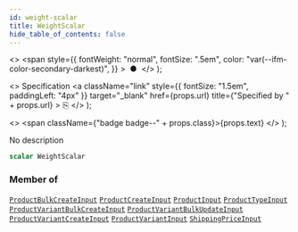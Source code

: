 ```yaml
---
id: weight-scalar
title: WeightScalar
hide_table_of_contents: false
---
```


  <>
    <span
      style={{
        fontWeight: "normal",
        fontSize: ".5em",
        color: "var(--ifm-color-secondary-darkest)",
      }}
    >
      &nbsp;●&nbsp;
    </span>
  </>
);

  <>
    Specification
    <a
      className="link"
      style={{ fontSize: "1.5em", paddingLeft: "4px" }}
      target="\_blank"
      href={props.url}
      title={"Specified by " + props.url}
    >
      ⎘
    </a>
  </>
);

  <>
    <span className={"badge badge--" + props.class}>{props.text}</span>
  </>
);

No description

```graphql
scalar WeightScalar
```

### Member of

[`ProductBulkCreateInput`](../../api-reference/products/inputs/product-bulk-create-input) <Badge class="secondary" text="input"/><Bullet />[`ProductCreateInput`](../../api-reference/products/inputs/product-create-input) <Badge class="secondary" text="input"/><Bullet />[`ProductInput`](../../api-reference/products/inputs/product-input) <Badge class="secondary" text="input"/><Bullet />[`ProductTypeInput`](../../api-reference/products/inputs/product-type-input) <Badge class="secondary" text="input"/><Bullet />[`ProductVariantBulkCreateInput`](../../api-reference/products/inputs/product-variant-bulk-create-input) <Badge class="secondary" text="input"/><Bullet />[`ProductVariantBulkUpdateInput`](../../api-reference/products/inputs/product-variant-bulk-update-input) <Badge class="secondary" text="input"/><Bullet />[`ProductVariantCreateInput`](../../api-reference/products/inputs/product-variant-create-input) <Badge class="secondary" text="input"/><Bullet />[`ProductVariantInput`](../../api-reference/products/inputs/product-variant-input) <Badge class="secondary" text="input"/><Bullet />[`ShippingPriceInput`](../../api-reference/shipping/inputs/shipping-price-input) <Badge class="secondary" text="input"/>
